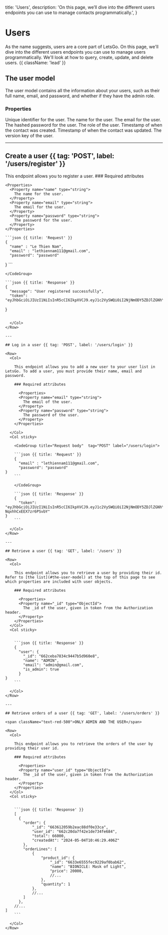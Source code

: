   title: 'Users',
  description:
    'On this page, we’ll dive into the different users endpoints you can use to manage contacts programmatically.',
}

# Users

As the name suggests, users are a core part of LetsGo. On this page, we'll dive into the different users endpoints you can use to manage users programmatically. We'll look at how to query, create, update, and delete users. {{ className: 'lead' }}

## The user model

The user model contains all the information about your users, such as their full name, email, and password, and whether if they have the admin role.

### Properties

<Properties>
  <Property name="_id" type="ObjectId">
    Unique identifier for the user.
  </Property>
  <Property name="name" type="string">
    The name for the user.
  </Property>
  <Property name="email" type="string">
    The email for the user.
  </Property>
  <Property name="password" type="string">
    The hashed password for the user.
  </Property>
  <Property name="is_admin" type="boolean">
    The role of the user.
  </Property>
  <Property name="created_at" type="date">
    Timestamp of when the contact was created.
  </Property>
  <Property name="updated_at" type="date">
    Timestamp of when the contact was updated.
  </Property>
  <Property name="__v" type="int-32">
    The version key of the user.
  </Property>
</Properties>

---

## Create a user {{ tag: 'POST', label: '/users/register' }}

<Row>
  <Col>
    This endpoint allows you to register a user.
  ### Required attributes

    <Properties>
      <Property name="name" type="string">
        The name for the user.
      </Property>
      <Property name="email" type="string">
        The email for the user.
      </Property>
      <Property name="password" type="string">
        The password for the user.
      </Property>
    </Properties>

  </Col>
  <Col sticky>

   <CodeGroup title="Request body" tag="POST" label="/users/register">

    ```json {{ title: 'Request' }}
    {
      "name" : "Le Thien Nam",
      "email" : "lethiennam111@gmail.com",
      "password": "password" 
}
    ```

    </CodeGroup>

    ```json {{ title: 'Response' }}
    {
      "message": "User registered successfully",
      "token": "eyJhbGciOiJIUzI1NiIsInR5cCI6IkpXVCJ9.eyJ1c2VySWQiOiI2NjNmODY5ZDJlZGNhYjhmMTZhN2ExODciLCJpYXQiOjE3MTU0MzkyNjEsImV4cCI6MTcxNTUyNTY2MX0.CdkcbMM1sm9kceWSopbXlrYZUqhpbrQGUCOgJcvOES0"
}
```

  </Col>
</Row>

---

## Log in a user {{ tag: 'POST', label: '/users/login' }}

<Row>
  <Col>

    This endpoint allows you to add a new user to your user list in LetsGo. To add a user, you must provide their name, email and password.

    ### Required attributes

      <Properties>
      <Property name="email" type="string">
        The email of the user.
      </Property>
      <Property name="password" type="string">
        The password of the user.
      </Property>
    </Properties>

  </Col>
  <Col sticky>

    <CodeGroup title="Request body"  tag="POST" label="/users/login">

    ```json {{ title: 'Request' }}
    {
      "email" : "lethiennam111@gmail.com",
      "password": "password" 
}
    ```

    </CodeGroup>

    ```json {{ title: 'Response' }}
    {
      "token": "eyJhbGciOiJIUzI1NiIsInR5cCI6IkpXVCJ9.eyJ1c2VySWQiOiI2NjNmODY5ZDJlZGNhYjhmMTZhN2ExODciLCJpYXQiOjE3MTU0Mzk1MDUsImV4cCI6MTcxNTUyNTkwNX0.3_4oS1eyIubo2YfXTD8xe_B-NqxhhCxEEX7zr6PSvbY"
}
    ```

  </Col>
</Row>

---

## Retrieve a user {{ tag: 'GET', label: '/users' }}

<Row>
  <Col>

    This endpoint allows you to retrieve a user by providing their id. Refer to [the list](#the-user-model) at the top of this page to see which properties are included with user objects.

    ### Required attributes

      <Properties>
      <Property name="_id" type="ObjectId">
        The _id of the user, given in token from the Authorization header.
      </Property>
    </Properties>
  </Col>
  <Col sticky>


    ```json {{ title: 'Response' }}
    {
      "user": {
        "_id": "662ceba7834c9447b5d960e8",
        "name": "ADMIN",
        "email": "admin@gmail.com",
        "is_admin": true
      }
}
    ```

  </Col>
</Row>

---

## Retrieve orders of a user {{ tag: 'GET', label: '/users/orders' }}

<span className="text-red-500">ONLY ADMIN AND THE USER</span>

<Row>
  <Col>

    This endpoint allows you to retrieve the orders of the user by providing their user id.

    ### Required attributes

      <Properties>
      <Property name="user_id" type="ObjectId">
        The _id of the user, given in token from the Authorization header.
      </Property>
    </Properties>
  </Col>
  <Col sticky>


    ```json {{ title: 'Response' }}
    [
      {
        "order": {
            "_id": "663612059b2eac88df0e33ca",
            "user_id": "662c20da7f42e1de734fe684",
            "total": 66000,
            "createdAt": "2024-05-04T10:46:29.406Z"
        },
        "orderLines": [
            {
                "product_id": {
                    "_id": "6633e6555fec9229af0bab62",
                    "name": "BIONICLE: Mask of Light",
                    "price": 20000,
                    //...
                },
                "quantity": 1
            },
            //...
        ]
      },
    //...
]
    ```

  </Col>
</Row>